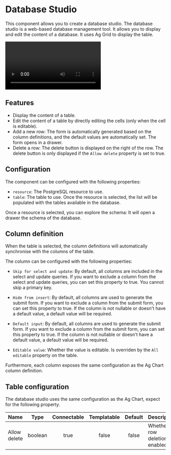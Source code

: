 
# Database Studio

This component allows you to create a database studio. The database studio is a web-based database management tool. It allows you to display and edit the content of a database. It uses Ag Grid to display the table.

<video
	className="border-2 rounded-xl object-cover w-full h-full dark:border-gray-800"
	controls
	src="/videos/database_studio.mp4"
/>

## Features

- Display the content of a table.
- Edit the content of a table by directly editing the cells (only when the cell is editable).
- Add a new row: The form is automatically generated based on the column definitions, and the default values are automatically set. The form opens in a drawer.
- Delete a row: The delete button is displayed on the right of the row. The delete button is only displayed if the `Allow delete` property is set to true.

## Configuration

The component can be configured with the following properties:

- `resource`: The PostgreSQL resource to use.
- `table`: The table to use. Once the resource is selected, the list will be populated with the tables available in the database.

Once a resource is selected, you can explore the schema: It will open a drawer the schema of the database.

## Column definition

When the table is selected, the column definitions will automatically synchronise with the columns of the table.

The column can be configured with the following properties:

- `Skip for select and update`: By default, all columns are included in the select and update queries. If you want to exclude a column from the select and update queries, you can set this property to true. You cannot skip a primary key.

- `Hide from insert`: By default, all columns are used to generate the submit form. If you want to exclude a column from the submit form, you can set this property to true. If the column is not nullable or doesn't have a default value, a default value will be required.

- `Default input`: By default, all columns are used to generate the submit form. If you want to exclude a column from the submit form, you can set this property to true. If the column is not nullable or doesn't have a default value, a default value will be required.

- `Editable value`: Whether the value is editable. Is overriden by the `All editable` property on the table.

Furthermore, each column exposes the same configuration as the Ag Chart column definition.

<div class="grid grid-cols-2 gap-6 mb-4">
	<DocCard
		title="Ag Grid column definition"
		description="In this guide, learn how to configure the column definitions"
		href="/docs/misc/guides/aggrid_table#column-definition"
	/>
	<DocCard
		title="Ag Grid"
		description="Learn how to use the Ag Grid table"
		href="/docs/apps/app_configuration_settings/aggrid_table"
	/>
</div>

## Table configuration

The database studio uses the same configuration as the Ag Chart, expect for the following property.

| Name         |  Type   | Connectable | Templatable | Default | Description                     |
| ------------ | :-----: | :---------: | :---------: | :-----: | ------------------------------- |
| Allow delete | boolean |    true     |    false    |  false  | Whether row deletion is enabled |

<div class="grid grid-cols-2 gap-6 mb-4">
	<DocCard
		title="Ag Grid"
		description="Learn how to use the Ag Grid table"
		href="/docs/apps/app_configuration_settings/aggrid_table"
	/>
</div>
